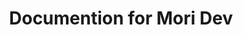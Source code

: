 ---
title: "Documention for Mori Dev"
publishedAt: "2025-04-23"
summary: "เป็นเว็บไซต์เอกสารสำหรับบอท Mori Music และ Kuro Music ใช้ Next.JS / Tailwind CSS"
images:
  - "/images/projects/website/docs.png"
  - "/images/projects/website/docs-mori.png"
  - "/images/projects/website/docs-mori-index.png"
link: "https://docs.jittiphat.space/"
links: "https://github.com/MoriDev-2023/Docs"
---